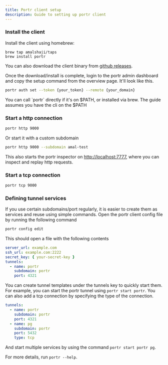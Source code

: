 ```yaml
---
title: Portr client setup
description: Guide to setting up portr client
---
```



### Install the client

Install the client using homebrew:

```shell
brew tap amalshaji/taps
brew install portr
```

You can also download the client binary from [github releases](https://github.com/amalshaji/portr/releases).

Once the download/install is complete, login to the portr admin dashboard and copy the setup command from the overview page. It'll look like this.

```bash
portr auth set --token {your_token} --remote {your_domain}
```

<Aside type="tip">
  You can call `portr` directly if it's on $PATH, or installed via brew. The
  guide assumes you have the cli on the $PATH
</Aside>

### Start a http connection

```bash
portr http 9000
```

Or start it with a custom subdomain

```bash
portr http 9000 --subdomain amal-test
```

This also starts the portr inspector on [http://localhost:7777](http://localhost:7777), where you can inspect and replay http requests.

### Start a tcp connection

```bash
portr tcp 9000
```

### Defining tunnel services

If you use certain subdomains/port regularly, it is easier to create them as services and reuse using simple commands.
Open the portr client config file by running the following command

```bash
portr config edit
```

This should open a file with the following contents

```yaml
server_url: example.com
ssh_url: example.com:2222
secret_key: { your-secret-key }
tunnels:
  - name: portr
    subdomain: portr
    port: 4321
```

You can create tunnel templates under the tunnels key to quickly start them.
For example, you can start the portr tunnel using `portr start portr`. You can also add a tcp connection by specifying the type of the connection.

```yaml
tunnels:
  - name: portr
    subdomain: portr
    port: 4321
  - name: pg
    subdomain: portr
    port: 5432
    type: tcp
```

And start multiple services by using the command `portr start portr pg`.

For more details, run `portr --help`.
